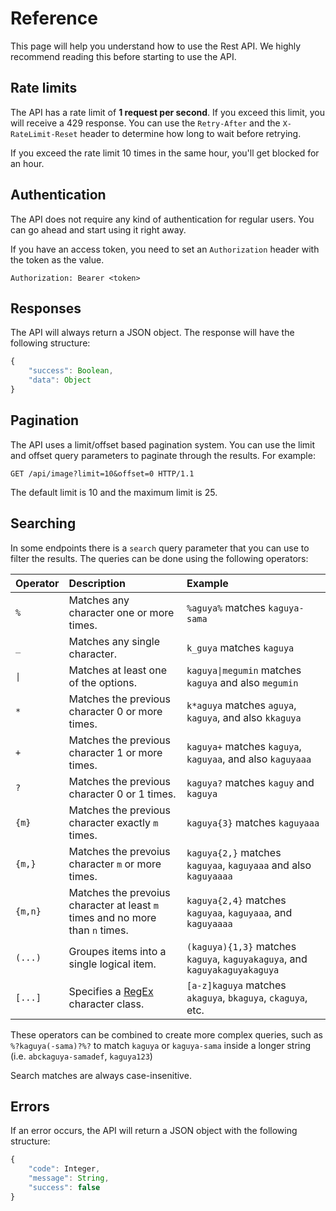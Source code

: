 
# Reference

This page will help you understand how to use the Rest API. We highly recommend reading this before starting to use the API.

## Rate limits

The API has a rate limit of **1 request per second**. If you exceed this limit, you will receive a 429 response. You can use the `Retry-After` and the `X-RateLimit-Reset` header to determine how long to wait before retrying.

If you exceed the rate limit 10 times in the same hour, you'll get blocked for an hour.

## Authentication

The API does not require any kind of authentication for regular users. You can go ahead and start using it right away.

If you have an access token, you need to set an `Authorization` header with the token as the value.

```copy=false
Authorization: Bearer <token>
```

## Responses

The API will always return a JSON object. The response will have the following structure:

```js
{
    "success": Boolean,
    "data": Object
}
```

## Pagination

The API uses a limit/offset based pagination system. You can use the limit and offset query parameters to paginate through the results. For example:

```
GET /api/image?limit=10&offset=0 HTTP/1.1
```

The default limit is 10 and the maximum limit is 25.

## Searching

In some endpoints there is a `search` query parameter that you can use to filter the results. The queries can be done using the following operators:

| Operator | Description                                                                                                                               | Example                                                                    |
| :------- | :---------------------------------------------------------------------------------------------------------------------------------------- | :------------------------------------------------------------------------- |
| `%`      | Matches any character one or more times.                                                                                                  | `%aguya%` matches `kaguya-sama`                                            |
| `_`      | Matches any single character.                                                                                                             | `k_guya` matches `kaguya`                                                  |
| `\|`     | Matches at least one of the options.                                                                                                      | `kaguya\|megumin` matches `kaguya` and also `megumin`                      |
| `*`      | Matches the previous character 0 or more times.                                                                                           | `k*aguya` matches `aguya`, `kaguya`, and also `kkaguya`                    |
| `+`      | Matches the previous character 1 or more times.                                                                                           | `kaguya+` matches `kaguya`, `kaguyaa`, and also `kaguyaaa`                 |
| `?`      | Matches the previous character 0 or 1 times.                                                                                              | `kaguya?` matches `kaguy` and `kaguya`                                     |
| `{m}`    | Matches the previous character exactly `m` times.                                                                                         | `kaguya{3}` matches `kaguyaaa`                                             |
| `{m,}`   | Matches the prevoius character `m` or more times.                                                                                         | `kaguya{2,}` matches `kaguyaa`, `kaguyaaa` and also `kaguyaaaa`            |
| `{m,n}`  | Matches the prevoius character at least `m` times and no more than `n` times.                                                             | `kaguya{2,4}` matches `kaguyaa`, `kaguyaaa`, and `kaguyaaaa`               |
| `(...)`  | Groupes items into a single logical item.                                                                                                 | `(kaguya){1,3}` matches `kaguya`, `kaguyakaguya`, and `kaguyakaguyakaguya` |
| `[...]`  | Specifies a [RegEx](https://developer.mozilla.org/en-US/docs/Web/JavaScript/Guide/Regular_Expressions/Character_Classes) character class. | `[a-z]kaguya` matches `akaguya`, `bkaguya`, `ckaguya`, etc.                |

These operators can be combined to create more complex queries, such as `%?kaguya(-sama)?%?` to match `kaguya` or `kaguya-sama` inside a longer string (i.e. `abckaguya-samadef`, `kaguya123`)

<Callout type="info">
    Search matches are always case-insenitive.
</Callout>

## Errors

If an error occurs, the API will return a JSON object with the following structure:

```js
{
    "code": Integer,
    "message": String,
    "success": false
}
```
